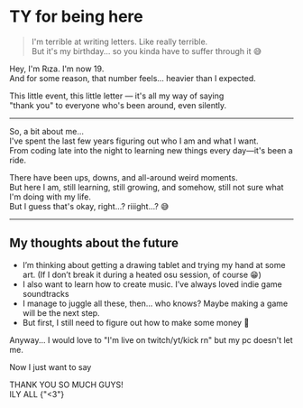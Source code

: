 # TY for being here

> I'm terrible at writing letters. Like really terrible.  
> But it's my birthday... so you kinda have to suffer through it 😅

Hey, I'm Rıza. I'm now 19.  
And for some reason, that number feels... heavier than I expected.

This little event, this little letter — it's all my way of saying  
"thank you" to everyone who's been around, even silently.

---

So, a bit about me...  
I've spent the last few years figuring out who I am and what I want.  
From coding late into the night to learning new things every day—it's been a ride.

There have been ups, downs, and all-around weird moments.  
But here I am, still learning, still growing, and somehow, still not sure what I'm doing with my life.  
But I guess that's okay, right...? riiight...? 😅

---

## My thoughts about the future

- I’m thinking about getting a drawing tablet and trying my hand at some art. (If I don’t break it during a heated osu session, of course 😁)
- I also want to learn how to create music. I’ve always loved indie game soundtracks
- I manage to juggle all these, then... who knows? Maybe making a game will be the next step.
- But first, I still need to figure out how to make some money 🥲

Anyway... I would love to "I'm live on twitch/yt/kick rn" but my pc doesn't let me.


Now I just want to say

<Text ta="center" fz={53}>
    THANK YOU SO MUCH GUYS! <br />
    ILY ALL {"<3"}
</Text>

